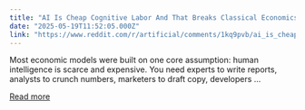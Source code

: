 ```yaml
---
title: "AI Is Cheap Cognitive Labor And That Breaks Classical Economics"
date: "2025-05-19T11:52:05.000Z"
link: "https://www.reddit.com/r/artificial/comments/1kq9pvb/ai_is_cheap_cognitive_labor_and_that_breaks/"
---
```


Most economic models were built on one core assumption: human intelligence is scarce and expensive.
 You need experts to write reports, analysts to crunch numbers, marketers to draft copy, developers ...

[Read more](https://www.reddit.com/r/artificial/comments/1kq9pvb/ai_is_cheap_cognitive_labor_and_that_breaks/)
